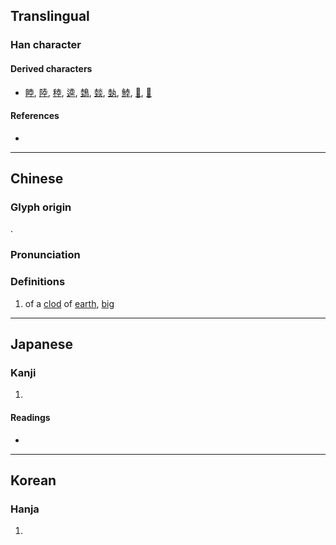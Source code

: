 {{character info/new}}
==Translingual==

===Han character===
{{Han char|rn=32|rad=土|as=05|sn=8|four=40104|canj=GCG|ids=⿱圥土}}

====Derived characters====
* [[睦]], [[陸]], [[稑]], [[逵]], [[鵱]], [[燅]], [[埶]], [[鯥]], [[𪂚]], [[𡎐]]

====References====
* {{Han ref|kx=0226.340|dkj=04989|dj=0462.110|hdz=10433.040|uh=5774|ud=22388|bh=CBFD|bd=52221}}

----

==Chinese==
{{zh-forms}}

===Glyph origin===
{{Han etym}}
{{Han compound|圥|土|c1=p|c2=s|t2=earth; soil|ls=psc}}.

===Pronunciation===
{{zh-pron
|m=lù
|c=luk6
|mc=y
|oc=y
|ma=
|cat=n
}}

===Definitions===
{{zh-hanzi}}

# of a [[clod]] of [[earth]], [[big]]

----

==Japanese==

===Kanji===
{{ja-kanji|grade=|rs=土05}}

# {{defn|lang=ja|sort=土05}}

====Readings====
* {{ja-readings|on=[[りく]] (riku), [[ろく]] (roku)|kun=}}

----

==Korean==

===Hanja===
{{ko-hanja|hangeul=[[륙]]>[[육]]|eumhun=|rv=ryuk>yuk|mr=ryuk>yuk|y=lyuk>yuk}}

# {{defn|lang=ko|sort=土05}}